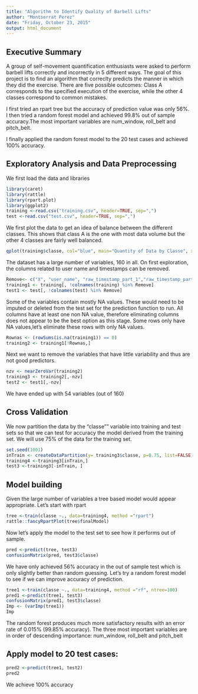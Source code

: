 ```yaml
---
title: "Algorithm to Identify Quality of Barbell Lifts"
author: "Montserrat Perez"
date: "Friday, October 23, 2015"
output: html_document
---
```


## Executive Summary


A group of self-movement quantification enthusiasts were asked to perform barbell lifts 
correctly and incorrectly in 5 different ways. The goal of this project is to find an algorithm that correclty predicts the manner in which they did the exercise. There are five possible outcomes: Class A corresponds to the specified execution of the exercise, while the other 4 classes correspond to common mistakes.

I first tried an rpart tree but the accuracy of prediction value was only 56%. I then tried a random forest model and achieved 99.8% out of sample accuracy.The most important variables are num_window, roll_belt and pitch_belt.

I finally applied the random forest model to the 20 test cases and achieved 100% accuracy.



## Exploratory Analysis and Data Preprocessing
We first load the data and libraries

```r
library(caret)
library(rattle)
library(rpart.plot)
library(ggplot2)
training <-read.csv("training.csv", header=TRUE, sep=",")
test <-read.csv("test.csv", header=TRUE, sep=",")
```

We first plot the data to get an idea of balance between the different classes. This shows that class A is the one with most data volume but the other 4 classes are fairly well balanced.


```r
qplot(training$classe, col="blue", main="Quantity of Data by Classe", xlab="Classes", ylab="Data Quantity")
```

The dataset has a large number of variables, 160 in all. On first exploration, the columns related to user name and timestamps can be removed.

```r
Remove<- c("X", "user_name", "raw_timestamp_part_1","raw_timestamp_part_2","cvtd_timestamp")
training1 <- training[, !colnames(training) %in% Remove]
test1 <- test[, !colnames(test) %in% Remove]
```

Some of the variables contain mostly NA values. These would need to be imputed or deleted from the test set for the prediction function to run. All columns have at least one non NA value, therefore eliminating columns does not appear to be the best option as this stage. Some rows  only have NA values,let's eliminate these rows with only NA values.

```r
Rownas <- (rowSums(is.na(training1)) == 0)
training2 <- training1[!Rownas,]

```

Next we want to remove the variables that have little variability and thus are not good predictors.

```r
nzv <- nearZeroVar(training2)
training3 <- training2[,-nzv]
test2 <- test1[,-nzv]

```

We have ended up with 54 variables (out of 160)

## Cross Validation

We now partition the data by the "classe"" variable into training and test sets so that we can test for accuracy the model derived from the training set. We will use 75% of the data for the training set.

```r
set.seed(1001)
inTrain <- createDataPartition(y= training3$classe, p=0.75, list=FALSE)
training4 <-training3[inTrain,]
test3 <-training3[-inTrain, ]

```

## Model building

Given the large number of variables a tree based model would appear appropriate. Let's start with rpart

```r
tree <-train(classe ~., data=training4, method ="rpart")
rattle::fancyRpartPlot(tree$finalModel)
```

Now let's apply the model to the test set to see how it performs out of sample.

```r
pred <-predict(tree, test3)
confusionMatrix(pred, test3$classe)
```

We have only achieved 56% accuracy in the out of sample test which is only slightly better than random guessing. Let's try a random forest model to see if we can improve accuracy of prediction.

```r
tree1 <-train(classe ~., data=training4, method ="rf", ntree=100)
pred1 <-predict(tree1, test3)
confusionMatrix(pred1, test3$classe)
Imp <- (varImp(tree1))
Imp
```

The random forest produces much more satisfactory results with an error rate of 0.015% (99.85% accuracy). The three most important variables are in order of descending importance: num_window, roll_belt and pitch_belt

## Apply model to 20 test cases:

```r
pred2 <-predict(tree1, test2)
pred2
```
We achieve 100% accuracy 
